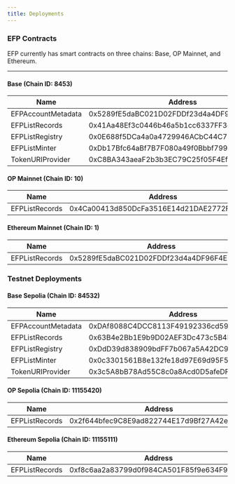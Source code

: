 ```yaml
---
title: Deployments
---
```


### EFP Contracts
EFP currently has smart contracts on three chains: Base, OP Mainnet, and Ethereum.

---
#### Base (Chain ID: 8453)
| Name                 | Address                                    |
| -------------------- | ------------------------------------------ |
| EFPAccountMetadata   | 0x5289fE5daBC021D02FDDf23d4a4DF96F4E0F17EF |
| EFPListRecords       | 0x41Aa48Ef3c0446b46a5b1cc6337FF3d3716E2A33 |
| EFPListRegistry      | 0x0E688f5DCa4a0a4729946ACbC44C792341714e08 |
| EFPListMinter        | 0xDb17Bfc64aBf7B7F080a49f0Bbbf799dDbb48Ce5 |
| TokenURIProvider     | 0xC8BA343aeaF2b3b3EC79C25f05F4Ef459D9c7eFB |

#### OP Mainnet (Chain ID: 10)
| Name                 | Address                                    |
| -------------------- | ------------------------------------------ |
| EFPListRecords       | 0x4Ca00413d850DcFa3516E14d21DAE2772F2aCb85 |

#### Ethereum Mainnet (Chain ID: 1)
| Name                 | Address                                    |
| -------------------- | ------------------------------------------ |
| EFPListRecords       | 0x5289fE5daBC021D02FDDf23d4a4DF96F4E0F17EF |


### Testnet Deployments

#### Base Sepolia (Chain ID: 84532)
| Name                 | Address                                    |
| -------------------- | ------------------------------------------ |
| EFPAccountMetadata   | 0xDAf8088C4DCC8113F49192336cd594300464af8D |
| EFPListRecords       | 0x63B4e2Bb1E9b9D02AEF3Dc473c5B4b590219FA5e |
| EFPListRegistry      | 0xDdD39d838909bdFF7b067a5A42DC92Ad4823a26d |
| EFPListMinter        | 0x0c3301561B8e132fe18d97E69d95F5f1F2849f9b |
| TokenURIProvider     | 0x3c5A8bB78Ad55C8c0a8Acd0D5afeDFB95470a591 |

#### OP Sepolia (Chain ID: 11155420)
| Name                 | Address                                    |
| -------------------- | ------------------------------------------ |
| EFPListRecords       | 0x2f644bfec9C8E9ad822744E17d9Bf27A42e039fE |

#### Ethereum Sepolia (Chain ID: 11155111)
| Name                 | Address                                    |
| -------------------- | ------------------------------------------ |
| EFPListRecords       | 0xf8c6aa2a83799d0f984CA501F85f9e634F97FEf2 |

